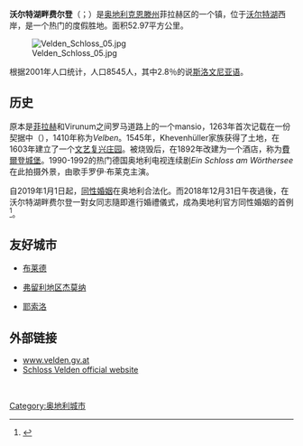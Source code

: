 {{noteTA|G1=奥地利地名|G2=单位}}
{{Infobox settlement
| name            = 沃尔特湖畔费尔登
| native_name     = Velden am Wörthersee
| settlement_type = 
<!-- Images     -->
| image_skyline   = Velden Bucht (Blick von Süden).jpg
| imagesize       = 
| image_caption   = Velden Bay
| image_shield    = Wappen at velden-am-woerther-see.svg
| shield_size     = 80x110px
| shield_link     = 
<!-- Maps           -->
| pushpin_map         = Austria
| pushpin_mapsize     = 270
| pushpin_map_caption = Location within Austria
| image_map           = 
| mapsize             = 
| map_alt             =
| map_caption         = Location within [[Villach-Land|Villach-Land]] district
<!-- Location    -->
| coordinates       = {{coord|46|36|N|14|2|E|display=inline,title}}
| subdivision_type  = Country
| subdivision_name  = {{AT}}
| subdivision_type1 = [[州_(奥地利)|州]]
| subdivision_name1 = [[克恩顿州|克恩顿州]]
| subdivision_type2 = [[县_(奥地利)|县]]
| subdivision_name2 = [[菲拉赫县|菲拉赫县]]
| parts_type        = 
| parts_style       = para
| p1                = 
<!-- Leaders -->
| leader_title  = 市长
| leader_name   = Ferdinand Vouk ([[奥地利社会民主党|SPÖ]])
| leader_party  = 
| leader_title1 = 
| leader_name1  = 
<!-- Statistics -->
| area_footnotes   = {{Austria population Wikidata|area_footnotes}}
| area_total_km2   = {{Austria population Wikidata|area_total_km2}}
| area_metro_km2   = 
| elevation_m      = 460
| elevation_max_m  = 
| elevation_min_m  = 
| population_as_of = {{Austria population Wikidata|population_as_of}}
| population_footnotes = {{Austria population Wikidata|population_footnotes}}
| population_total = {{Austria population Wikidata|population_total}}
| population_urban =  
| population_metro =  
| population_note  = 
| population_density_km2 = auto
| established_title = 
| established_date  = 
| timezone          = [[Central_European_Time|CET]]
| timezone_DST      = [[Central_European_Summer_Time|CEST]]
| utc_offset        = +1
| utc_offset_DST    = +2
| registration_plate = 
| postal_code_type   = 邮政编码
| postal_code        = 9220
| area_code_type = 电话区号
| area_code      = 04274
| website   = [http://www.velden.gv.at www.velden.gv.at]
| footnotes = 
}}
'''沃尔特湖畔费尔登'''（{{lang-de|Velden am Wörthersee}}；{{lang-sl|Vrba na Koroškem}}）是[[奥地利|奥地利]][[克恩滕州|克恩滕州]]菲拉赫区的一个镇，位于[[沃尔特湖_(奥地利)|沃尔特湖]]西岸，是一个热门的度假胜地。面积52.97平方公里。

[[Image:Velden_Schloss_05.jpg|thumb]]

根据2001年人口统计，人口8545人，其中2.8％的说[[斯洛文尼亚语|斯洛文尼亚语]]。

==历史== 
原本是[[菲拉赫|菲拉赫]]和Virunum之间罗马道路上的一个mansio，1263年首次记载在一份契据中（{{lang-de|Feld}}），1410年称为''Velben''。1545年，Khevenhüller家族获得了土地，在1603年建立了一个[[文艺复兴|文艺复兴]][[庄园|庄园]]。被烧毁后，在1892年改建为一个酒店，称为[[費爾登城堡|費爾登城堡]]。1990-1992的热门德国奥地利电视连续剧''Ein Schloss am Wörthersee''在此拍摄外景，由歌手罗伊·布莱克主演。

自2019年1月1日起，[[同性婚姻|同性婚姻]]在奥地利合法化。而2018年12月31日午夜過後，在沃尔特湖畔费尔登一對女同志隨即進行婚禮儀式，成為奧地利官方同性婚姻的首例<ref>{{Cite news|url=https://www.nytimes.com/aponline/2019/01/01/world/europe/ap-eu-austria-same-sex-marriage.html|title=Austrian Women Celebrate Country's First Same-Sex Marriage|publisher=The New York Times|date=|accessdate=2019-01-01|archive-date=2019-01-01|archive-url=https://web.archive.org/web/20190101145822/https://www.nytimes.com/aponline/2019/01/01/world/europe/ap-eu-austria-same-sex-marriage.html|dead-url=no}}</ref>。

==友好城市==
*{{SLO}} [[布莱德|布莱德]]
*{{IT}} [[弗留利地区杰莫纳|弗留利地区杰莫纳]]
*{{IT}} [[耶索洛|耶索洛]]

==外部链接==
{{Commons}}
*[http://www.velden.gv.at www.velden.gv.at] {{Wayback|url=http://www.velden.gv.at/ |date=20150720190028 }}
*[https://web.archive.org/web/20080129223834/http://www.schlossveldencapella.com/ Schloss Velden official website]

<br>
{{DEFAULTSORT:Velden Am Worther See}}
[[Category:奥地利城市|Category:奥地利城市]]